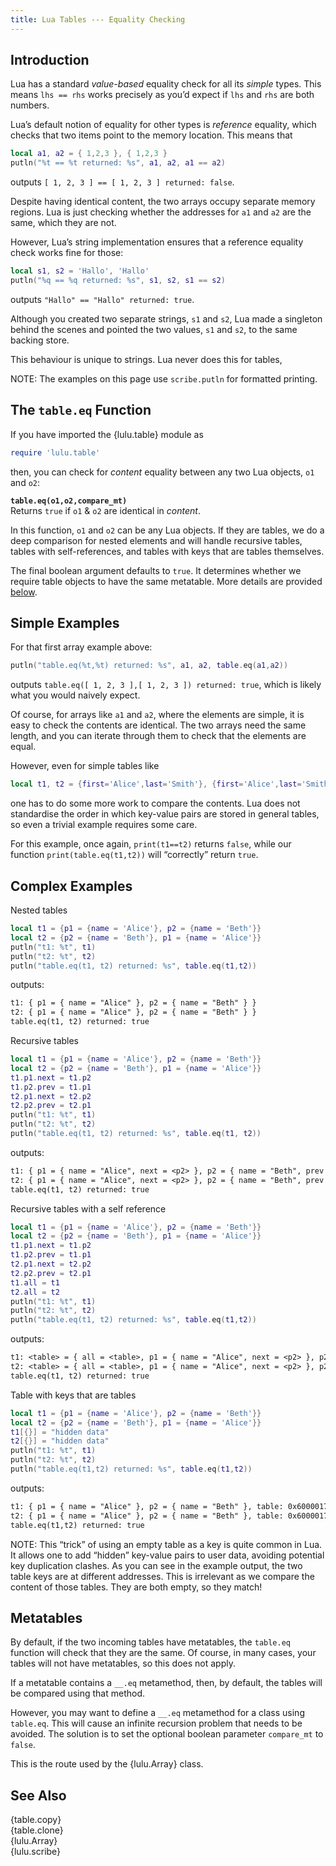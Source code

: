 ```yaml
---
title: Lua Tables --- Equality Checking
---
```


## Introduction

Lua has a standard *value-based* equality check for all its *simple* types.
This means `lhs == rhs` works precisely as you'd expect if `lhs` and `rhs` are both numbers.

Lua's default notion of equality for other types is *reference* equality, which checks that two items point to the memory location.
This means that
```lua
local a1, a2 = { 1,2,3 }, { 1,2,3 }
putln("%t == %t returned: %s", a1, a2, a1 == a2)
```
outputs `[ 1, 2, 3 ] == [ 1, 2, 3 ] returned: false`.

Despite having identical content, the two arrays occupy separate memory regions.
Lua is just checking whether the addresses for `a1` and `a2` are the same, which they are not.

However, Lua's string implementation ensures that a reference equality check works fine for those:
```lua
local s1, s2 = 'Hallo', 'Hallo'
putln("%q == %q returned: %s", s1, s2, s1 == s2)
```
outputs `"Hallo" == "Hallo" returned: true`.

Although you created two separate strings, `s1` and `s2`, Lua made a singleton behind the scenes and pointed the two values, `s1` and `s2`, to the same backing store.

This behaviour is unique to strings. Lua never does this for tables,

NOTE: The examples on this page use `scribe.putln` for formatted printing.

## The `table.eq` Function

If you have imported the {lulu.table} module as

```lua
require 'lulu.table'
```

then, you can check for *content* equality between any two Lua objects, `o1` and `o2`:

**`table.eq(o1,o2,compare_mt)`** <br>
Returns `true` if `o1` & `o2` are identical in *content*.

In this function, `o1` and `o2` can be any Lua objects.
If they are tables, we do a deep comparison for nested elements and will handle recursive tables, tables with self-references, and tables with keys that are tables themselves.

The final boolean argument defaults to `true`.
It determines whether we require table objects to have the same metatable.
More details are provided [below](#metatables).

## Simple Examples

For that first array example above:
```lua
putln("table.eq(%t,%t) returned: %s", a1, a2, table.eq(a1,a2))
```
outputs `table.eq([ 1, 2, 3 ],[ 1, 2, 3 ]) returned: true`, which is likely what you would naively expect.

Of course, for arrays like `a1` and `a2`, where the elements are simple, it is easy to check the contents are identical. The two arrays need the same length, and you can iterate through them to check that the elements are equal.

However, even for simple tables like
```lua
local t1, t2 = {first='Alice',last='Smith'}, {first='Alice',last='Smith'}
```
one has to do some more work to compare the contents.
Lua does not standardise the order in which key-value pairs are stored in general tables, so even a trivial example requires some care.

For this example, once again, `print(t1==t2)` returns `false`, while our function `print(table.eq(t1,t2))` will “correctly” return `true`.

## Complex Examples

[Nested tables]{.bt}
```lua
local t1 = {p1 = {name = 'Alice'}, p2 = {name = 'Beth'}}
local t2 = {p2 = {name = 'Beth'}, p1 = {name = 'Alice'}}
putln("t1: %t", t1)
putln("t2: %t", t2)
putln("table.eq(t1, t2) returned: %s", table.eq(t1,t2))
```
outputs:
```txt
t1: { p1 = { name = "Alice" }, p2 = { name = "Beth" } }
t2: { p1 = { name = "Alice" }, p2 = { name = "Beth" } }
table.eq(t1, t2) returned: true
```

[Recursive tables]{.bt}
```lua
local t1 = {p1 = {name = 'Alice'}, p2 = {name = 'Beth'}}
local t2 = {p2 = {name = 'Beth'}, p1 = {name = 'Alice'}}
t1.p1.next = t1.p2
t1.p2.prev = t1.p1
t2.p1.next = t2.p2
t2.p2.prev = t2.p1
putln("t1: %t", t1)
putln("t2: %t", t2)
putln("table.eq(t1, t2) returned: %s", table.eq(t1, t2))
```
outputs:
```txt
t1: { p1 = { name = "Alice", next = <p2> }, p2 = { name = "Beth", prev = <p1> } }
t2: { p1 = { name = "Alice", next = <p2> }, p2 = { name = "Beth", prev = <p1> } }
table.eq(t1, t2) returned: true
```

[Recursive tables with a self reference]{.bt}
```lua
local t1 = {p1 = {name = 'Alice'}, p2 = {name = 'Beth'}}
local t2 = {p2 = {name = 'Beth'}, p1 = {name = 'Alice'}}
t1.p1.next = t1.p2
t1.p2.prev = t1.p1
t2.p1.next = t2.p2
t2.p2.prev = t2.p1
t1.all = t1
t2.all = t2
putln("t1: %t", t1)
putln("t2: %t", t2)
putln("table.eq(t1, t2) returned: %s", table.eq(t1,t2))
```
outputs:
```txt
t1: <table> = { all = <table>, p1 = { name = "Alice", next = <p2> }, p2 = { name = "Beth", prev = <p1> } }
t2: <table> = { all = <table>, p1 = { name = "Alice", next = <p2> }, p2 = { name = "Beth", prev = <p1> } }
table.eq(t1, t2) returned: true
```

[Table with keys that are tables]{.bt}
```lua
local t1 = {p1 = {name = 'Alice'}, p2 = {name = 'Beth'}}
local t2 = {p2 = {name = 'Beth'}, p1 = {name = 'Alice'}}
t1[{}] = "hidden data"
t2[{}] = "hidden data"
putln("t1: %t", t1)
putln("t2: %t", t2)
putln("table.eq(t1,t2) returned: %s", table.eq(t1,t2))
```
outputs:
```txt
t1: { p1 = { name = "Alice" }, p2 = { name = "Beth" }, table: 0x600001792d80 = "hidden data" }
t2: { p1 = { name = "Alice" }, p2 = { name = "Beth" }, table: 0x600001792dc0 = "hidden data" }
table.eq(t1,t2) returned: true
```

NOTE: This "trick" of using an empty table as a key is quite common in Lua.
It allows one to add "hidden" key-value pairs to user data, avoiding potential key duplication clashes.
As you can see in the example output, the two table keys are at different addresses.
This is irrelevant as we compare the content of those tables.
They are both empty, so they match!

## Metatables

By default, if the two incoming tables have metatables, the `table.eq` function will check that they are the same. Of course, in many cases, your tables will not have metatables, so this does not apply.

If a metatable contains a  `__.eq` metamethod, then, by default, the tables will be compared using that method.

However, you may want to define a `__.eq` metamethod for a class using `table.eq`.
This will cause an infinite recursion problem that needs to be avoided.
The solution is to set the optional boolean parameter `compare_mt` to `false`.

This is the route used by the {lulu.Array} class.

## See Also

{table.copy}   <br>
{table.clone}  <br>
{lulu.Array}   <br>
{lulu.scribe}